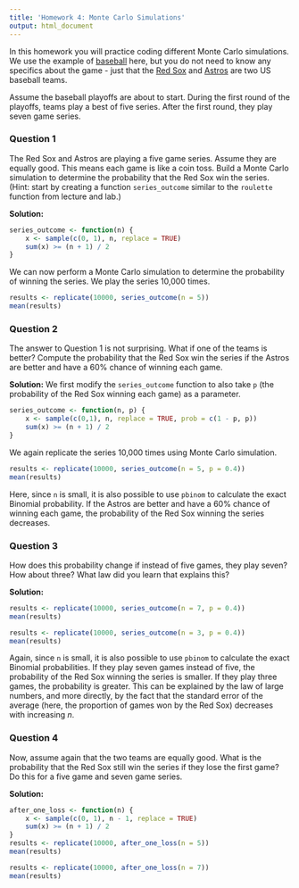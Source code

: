 ```yaml
---
title: 'Homework 4: Monte Carlo Simulations'
output: html_document
---
```


In this homework you will practice coding different Monte Carlo simulations. We use the example of [baseball](https://en.wikipedia.org/wiki/Baseball) here, but you do not need to know any specifics about the game - just that the [Red Sox](https://www.mlb.com/redsox) and [Astros](https://www.mlb.com/astros) are two US baseball teams. 

Assume the baseball playoffs are about to start. During the first round of the playoffs, teams play a best of five series. After the first round, they play seven game series.

### Question 1

The Red Sox and Astros are playing a five game series. Assume they are equally good. This means each game is like a coin toss. Build a Monte Carlo simulation to determine the probability that the Red Sox win the series. (Hint: start by creating a function `series_outcome` similar to the `roulette` function from lecture and lab.)

**Solution:**
```r
series_outcome <- function(n) {
    x <- sample(c(0, 1), n, replace = TRUE)
    sum(x) >= (n + 1) / 2
}
```

We can now perform a Monte Carlo simulation to determine the probability of winning the series. We play the series 10,000 times.

```r
results <- replicate(10000, series_outcome(n = 5))
mean(results)
```

### Question 2

The answer to Question 1 is not surprising. What if one of the teams is better? Compute the probability that the Red Sox win the series if the Astros are better and have a 60% chance of winning each game.

**Solution:**
We first modify the `series_outcome` function to also take `p` (the probability of the Red Sox winning each game) as a parameter.

```r
series_outcome <- function(n, p) {
    x <- sample(c(0,1), n, replace = TRUE, prob = c(1 - p, p))
    sum(x) >= (n + 1) / 2
}
```

We again replicate the series 10,000 times using Monte Carlo simulation.

```r
results <- replicate(10000, series_outcome(n = 5, p = 0.4))
mean(results)
```

Here, since `n` is small, it is also possible to use `pbinom` to calculate the exact Binomial probability. If the Astros are better and have a 60% chance of winning each game, the probability of the Red Sox winning the series decreases.

### Question 3

How does this probability change if instead of five games, they play seven? How about three? What law did you learn that explains this?

**Solution:**
```r
results <- replicate(10000, series_outcome(n = 7, p = 0.4))
mean(results)

results <- replicate(10000, series_outcome(n = 3, p = 0.4))
mean(results)
```

Again, since `n` is small, it is also possible to use `pbinom` to calculate the exact Binomial probabilities. If they play seven games instead of five, the probability of the Red Sox winning the series is smaller. If they play three games, the probability is greater. This can be explained by the law of large numbers, and more directly, by the fact that the standard error of the average (here, the proportion of games won by the Red Sox) decreases with increasing $n$. 

### Question 4

Now, assume again that the two teams are equally good. What is the probability that the Red Sox still win the series if they lose the first game? Do this for a five game and seven game series.

**Solution:**
```r
after_one_loss <- function(n) {
    x <- sample(c(0, 1), n - 1, replace = TRUE)
    sum(x) >= (n + 1) / 2
}
results <- replicate(10000, after_one_loss(n = 5))
mean(results)

results <- replicate(10000, after_one_loss(n = 7))
mean(results)
```

